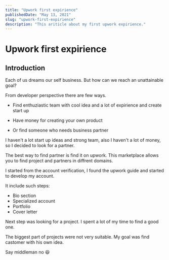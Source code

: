 ```yaml
---
title: "Upwork first expirience"
publishedDate: "May 13, 2021"
slug: "upwork-first-expirience"
description: "This ariticle about my first upwork expirience."
---
```


# Upwork first expirience

## Introduction

Each of us dreams our self business. But how can we reach an unattainable goal?

From developer perspective there are few ways.

- Find enthuziastic team with cool idea and a lot of expirience and create start up

- Have money for creating your own product

- Or find someone who needs business partner

I haven't a lot start up ideas and strong team, also I haven't a lot of money, so I decided to look for a partner.

The best way to find partner is find it on upwork. This marketplace allows you to find project and partners in diffrent domains.

I started from the account verification, I found the upwork guide and started to develop my account. 

It include such steps:

- Bio section
- Specialized account
- Portfolio
- Cover letter

Next step was looking for a project. I spent a lot of my time to find a good one.

The biggest part of projects were not very suitable. My goal was find castomer with his own idea.

Say middleman no 😆

